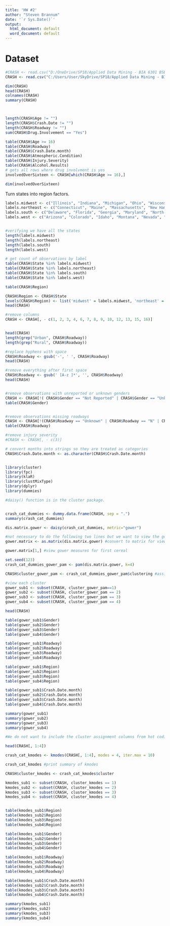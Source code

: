```yaml
---
title: 'HW #2'
author: "Steven Brannum"
date: '`r Sys.Date()`'
output:
  html_document: default
  word_document: default
---
```


# Dataset
```r
#CRASH <- read.csv("D:/OneDrive/SP18/Applied Data Mining - BIA 6301 BSB/HW2/HW2/HW2/crash.csv")
CRASH <- read.csv("C:/Users/User/SkyDrive/SP18/Applied Data Mining - BIA 6301 BSB/HW2/HW2/HW2/crash.csv")
```


```r
dim(CRASH)
head(CRASH)
colnames(CRASH)
summary(CRASH)



length(CRASH$Age != "")
length(CRASH$Crash.Date != "")
length(CRASH$Roadway != "")
sum(CRASH$Drug.Involvement == "Yes")

table(CRASH$Age >= 16)
table(CRASH$Roadway)
table(CRASH$Crash.Date.month)
table(CRASH$Atmospheric.Condition)
table(CRASH$Injury.Severity)
table(CRASH$Alcohol.Results)
# gets all rows where drug involvment is yes
involvedOverSixteen <- CRASH[which(CRASH$Age >= 16),]

dim(involvedOverSixteen)
```


Turn states into region factors.

```r
labels.midwest <- c("Illinois", "Indiana", "Michigan", "Ohio", "Wisconsin", "Iowa", "Kansas", "Minnesota", "Missouri", "Nebraska", "North Dakota", "South Dakota")
labels.northeast <- c("Connecticut", "Maine", "Massachusetts", "New Hampshire", "Rhode Island", "Vermont", "New Jersey", "New York", "Pennsylvania")
labels.south <- c("Delaware", "Florida", "Georgia", "Maryland", "North Carolina", "South Carolina", "Virginia", "District of Columbia", "West Virginia", "Alabama", "Kentucky", "Mississippi", "Tennessee", "Arkansas", "Louisiana", "Oklahoma", "Texas")
labels.west <- c("Arizona", "Colorado", "Idaho", "Montana", "Nevada", "New Mexico", "Utah", "Wyoming", "Alaska", "California", "Hawaii", "Oregon", "Washington")


#verifying we have all the states
length(labels.midwest)
length(labels.northeast)
length(labels.south)
length(labels.west)

# get count of observations by label
table(CRASH$State %in% labels.midwest)
table(CRASH$State %in% labels.northeast)
table(CRASH$State %in% labels.south)
table(CRASH$State %in% labels.west)

table(CRASH$Region)

CRASH$Region <- CRASH$State
levels(CRASH$Region) <- list('midwest' = labels.midwest, 'northeast' = labels.northeast, 'south' = labels.south, 'west' = labels.west)
head(CRASH)

#remove columns
CRASH <- CRASH[, - c(1, 2, 3, 4, 6, 7, 8, 9, 10, 12, 13, 15, 16)]


head(CRASH)
length(grep("Urban", CRASH$Roadway))
length(grep("Rural", CRASH$Roadway))

#replace hyphens with space
CRASH$Roadway <- gsub('-', ' ', CRASH$Roadway)
head(CRASH)

#remove everything after first space
CRASH$Roadway <- gsub(' [A-z ]*', '', CRASH$Roadway)
head(CRASH)


#remove observations with unreported or unknown genders
CRASH <- CRASH[!( CRASH$Gender == "Not Reported" | CRASH$Gender == "Unknown"),]
table(CRASH$Gender)


#remove observations missing roadways
CRASH <- CRASH[!(CRASH$Roadway == "Unknown" | CRASH$Roadway == "N" | CRASH$Roadway == "" | CRASH$Roadway == '\\N'),]
table(CRASH$Roadway)

#remove injury severity
#CRASH <- CRASH[, - c(3)]

# convert months into strings so they are treated as categories
CRASH$Crash.Date.month <- as.character(CRASH$Crash.Date.month)


library(cluster)
library(fpc)
library(klaR)
library(clustMixType)
library(dplyr)
library(dummies)
```


```r
#daisy() function is in the cluster package. 


crash_cat_dummies <- dummy.data.frame(CRASH, sep = ".")
summary(crash_cat_dummies)

dis.matrix.gower <- daisy(crash_cat_dummies, metric="gower")

#not necessary to do the following two lines but we want to view the gower measures.
gower.matrix <- as.matrix(dis.matrix.gower) #convert to matrix for viewing 
```

```r
gower.matrix[1,] #view gower measures for first cereal
```

```r
set.seed(123)
crash_cat_dummies_gower_pam <- pam(dis.matrix.gower, k=4)

CRASH$cluster_gower_pam <- crash_cat_dummies_gower_pam$clustering #assign cluster ID to each observation

#view each cluster
gower_sub1 <- subset(CRASH, cluster_gower_pam==1)
gower_sub2 <- subset(CRASH, cluster_gower_pam == 2)
gower_sub3 <- subset(CRASH, cluster_gower_pam == 3)
gower_sub4 <- subset(CRASH, cluster_gower_pam == 4)

head(CRASH)

table(gower_sub1$Gender)
table(gower_sub2$Gender)
table(gower_sub3$Gender)
table(gower_sub4$Gender)

table(gower_sub1$Roadway)
table(gower_sub2$Roadway)
table(gower_sub3$Roadway)
table(gower_sub4$Roadway)

table(gower_sub1$Region)
table(gower_sub2$Region)
table(gower_sub3$Region)
table(gower_sub4$Region)

table(gower_sub1$Crash.Date.month)
table(gower_sub2$Crash.Date.month)
table(gower_sub3$Crash.Date.month)
table(gower_sub4$Crash.Date.month)

summary(gower_sub1)
summary(gower_sub2)
summary(gower_sub3)
summary(gower_sub4)


```



```r
#We do not want to include the cluster assignment columns from hot coding and gower. 

head(CRASH[, 1:4])

crash_cat_kmodes <- kmodes(CRASH[, 1:4], modes = 4, iter.max = 10)
```

```r
crash_cat_kmodes #print summary of kmodes
```


```r

CRASH$cluster_kmodes <- crash_cat_kmodes$cluster

kmodes_sub1 <- subset(CRASH, cluster_kmodes == 1)
kmodes_sub2 <- subset(CRASH, cluster_kmodes == 2)
kmodes_sub3 <- subset(CRASH, cluster_kmodes == 3)
kmodes_sub4 <- subset(CRASH, cluster_kmodes == 4)


table(kmodes_sub1$Region)
table(kmodes_sub2$Region)
table(kmodes_sub3$Region)
table(kmodes_sub4$Region)

table(kmodes_sub1$Gender)
table(kmodes_sub2$Gender)
table(kmodes_sub3$Gender)
table(kmodes_sub4$Gender)

table(kmodes_sub1$Roadway)
table(kmodes_sub2$Roadway)
table(kmodes_sub3$Roadway)
table(kmodes_sub4$Roadway)

table(kmodes_sub1$Crash.Date.month)
table(kmodes_sub2$Crash.Date.month)
table(kmodes_sub3$Crash.Date.month)
table(kmodes_sub4$Crash.Date.month)

summary(kmodes_sub1)
summary(kmodes_sub2)
summary(kmodes_sub3)
summary(kmodes_sub4)
```